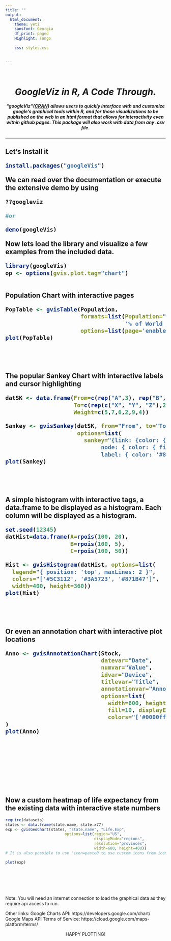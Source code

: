 ```yaml
---
title: ""
output:
  html_document:
    theme: yeti
    sansfont: Georgia
    df_print: paged
    Highlight: Tango
    
    css: styles.css


---
```

<center>
<br>
<H1>
***GoogleViz in R, A Code Through.***
</H1>

<h5>
***"googleViz"([CRAN](https://cran.r-project.org/web/packages/googleVis)) allows users to quickly interface with and customize google's graphical tools within R, and for those visualizations to be published on the web in an html format that allows for interactivity even within github pages. This package will also work with data from any .csv file. ***
</h5>
</center>
_________________________

<h2>
Let's Install it 

```r
install.packages("googleVis")

```

We can read over the documentation or execute the extensive demo by using

```r
??googleviz

#or

demo(googleVis) 
```


Now lets load the library and visualize a few examples from the included data.

```r
library(googleVis)
op <- options(gvis.plot.tag="chart")
```
<br>
Population Chart with interactive pages
```r
PopTable <- gvisTable(Population, 
                      formats=list(Population="#,###",
                                   '% of World Population'='#.#%'),
                      options=list(page='enable'))
plot(PopTable)
```
<br>
<br>
<br>
The popular Sankey Chart with interactive labels and cursor highlighting

```r
datSK <- data.frame(From=c(rep("A",3), rep("B", 3)),
                    To=c(rep(c("X", "Y", "Z"),2)),
                    Weight=c(5,7,6,2,9,4))

Sankey <- gvisSankey(datSK, from="From", to="To", weight="Weight",
                     options=list(
                       sankey="{link: {color: { fill: '#d799ae' } },
                            node: { color: { fill: '#a61d4c' },
                            label: { color: '#871b47' } }}"))
plot(Sankey)

```
<br>
<br>
<br>
A simple histogram with interactive tags, a data.frame to be displayed as a histogram. Each column will be displayed as a histogram.

```r
set.seed(12345)
datHist=data.frame(A=rpois(100, 20),
                   B=rpois(100, 5),
                   C=rpois(100, 50))

Hist <- gvisHistogram(datHist, options=list(
  legend="{ position: 'top', maxLines: 2 }",
  colors="['#5C3112', '#3A5723', '#871B47']",
  width=400, height=360))
plot(Hist)

```
<br>
<br>
<br>
Or even an annotation chart with interactive plot locations

```r
Anno <- gvisAnnotationChart(Stock, 
                            datevar="Date",
                            numvar="Value", 
                            idvar="Device",
                            titlevar="Title", 
                            annotationvar="Annotation",
                            options=list(
                              width=600, height=350,
                              fill=10, displayExactValues=TRUE,
                              colors="['#0000ff','#00ff00']")
)
plot(Anno)
```



<br>
<br>
<br>
<br>
<br>
<br>




Now a custom heatmap of life expectancy from the existing data with interactive state numbers
</h2>
```r
require(datasets)
states <- data.frame(state.name, state.x77)
exp <- gvisGeoChart(states, "state.name", "Life.Exp",
                          options=list(region="US", 
                                       displayMode="regions", 
                                       resolution="provinces",
                                       width=600, height=400))
# It is also possible to use "icon=paste0 to use custom icons from icons.iconarchive.com

plot(exp)
```

<br>
<br>
<br>
<br>

Note: 
You will need an internet connection to load the graphical data as they require api access to run. 


Other links:
Google Charts API: https://developers.google.com/chart/
Google Maps API Terms of Service: https://cloud.google.com/maps-platform/terms/

<center> HAPPY PLOTTING! </center>